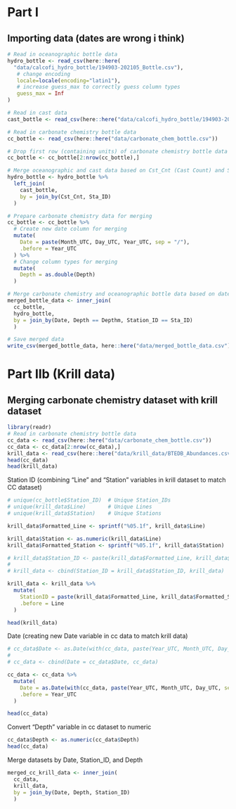 # Part I
## Importing data (dates are wrong i think)

```r

# Read in oceanographic bottle data
hydro_bottle <- read_csv(here::here(
  "data/calcofi_hydro_bottle/194903-202105_Bottle.csv"),
   # change encoding
   locale=locale(encoding="latin1"),
   # increase guess_max to correctly guess column types
   guess_max = Inf
)

# Read in cast data
cast_bottle <- read_csv(here::here("data/calcofi_hydro_bottle/194903-202105_Cast.csv"))

# Read in carbonate chemistry bottle data
cc_bottle <- read_csv(here::here("data/carbonate_chem_bottle.csv"))

# Drop first row (containing units) of carbonate chemistry bottle data
cc_bottle <- cc_bottle[2:nrow(cc_bottle),]

# Merge oceanographic and cast data based on Cst_Cnt (Cast Count) and Sta_ID (Station ID)
hydro_bottle <- hydro_bottle %>%
  left_join(
    cast_bottle,
    by = join_by(Cst_Cnt, Sta_ID)
  )

# Prepare carbonate chemistry data for merging
cc_bottle <- cc_bottle %>%
  # Create new date column for merging
  mutate(
    Date = paste(Month_UTC, Day_UTC, Year_UTC, sep = "/"),
    .before = Year_UTC
  ) %>%
  # Change column types for merging
  mutate(
    Depth = as.double(Depth)
  )

# Merge carbonate chemistry and oceanographic bottle data based on date, location, and depth
merged_bottle_data <- inner_join(
  cc_bottle, 
  hydro_bottle,
  by = join_by(Date, Depth == Depthm, Station_ID == Sta_ID)
  )

# Save merged data
write_csv(merged_bottle_data, here::here("data/merged_bottle_data.csv"))
```

# Part IIb (Krill data)
## Merging carbonate chemistry dataset with krill dataset

```r
library(readr)
# Read in carbonate chemistry bottle data
cc_data <- read_csv(here::here("data/carbonate_chem_bottle.csv"))
cc_data <- cc_data[2:nrow(cc_data),]
krill_data <- read_csv(here::here("data/krill_data/BTEDB_Abundances.csv"))
head(cc_data)
head(krill_data)
```
Station ID (combining "Line" and "Station" variables in krill dataset to match CC dataset)

```r
# unique(cc_bottle$Station_ID)  # Unique Station_IDs
# unique(krill_data$Line)       # Unique Lines
# unique(krill_data$Station)    # Unique Stations

krill_data$Formatted_Line <- sprintf("%05.1f", krill_data$Line)

krill_data$Station <- as.numeric(krill_data$Line)
krill_data$Formatted_Station <- sprintf("%05.1f", krill_data$Station)

# krill_data$Station_ID <- paste(krill_data$Formatted_Line, krill_data$Formatted_Station, sep = " ")
# 
# krill_data <- cbind(Station_ID = krill_data$Station_ID, krill_data)

krill_data <- krill_data %>%
  mutate(
    StationID = paste(krill_data$Formatted_Line, krill_data$Formatted_Station, sep = " "),
    .before = Line
  )

head(krill_data)
```

Date (creating new Date variable in cc data to match krill data)

```r
# cc_data$Date <- as.Date(with(cc_data, paste(Year_UTC, Month_UTC, Day_UTC, sep = "-")), format = "%Y-%m-%d")
# 
# cc_data <- cbind(Date = cc_data$Date, cc_data)

cc_data <- cc_data %>%
  mutate(
    Date = as.Date(with(cc_data, paste(Year_UTC, Month_UTC, Day_UTC, sep = "-")), format = "%Y-%m-%d"),
    .before = Year_UTC
  )

head(cc_data)

```

Convert "Depth" variable in cc dataset to numeric

```r
cc_data$Depth <- as.numeric(cc_data$Depth)
head(cc_data)
```

Merge datasets by Date, Station_ID, and Depth
```r
merged_cc_krill_data <- inner_join(
  cc_data, 
  krill_data,
  by = join_by(Date, Depth, Station_ID)
  )

```

